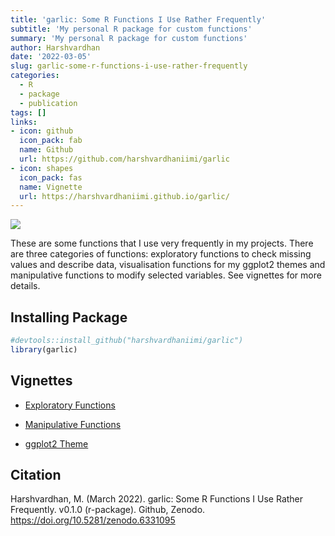 ```yaml
---
title: 'garlic: Some R Functions I Use Rather Frequently'
subtitle: 'My personal R package for custom functions'
summary: 'My personal R package for custom functions'
author: Harshvardhan
date: '2022-03-05'
slug: garlic-some-r-functions-i-use-rather-frequently
categories:
  - R
  - package
  - publication
tags: []
links:
- icon: github
  icon_pack: fab
  name: Github
  url: https://github.com/harshvardhaniimi/garlic
- icon: shapes
  icon_pack: fas
  name: Vignette
  url: https://harshvardhaniimi.github.io/garlic/
---
```


[![](images/Screen%20Shot%202022-03-16%20at%2010.24.59%20AM.png)](https://harshvardhaniimi.github.io/garlic/)

These are some functions that I use very frequently in my projects. There are three categories of functions: exploratory functions to check missing values and describe data, visualisation functions for my ggplot2 themes and manipulative functions to modify selected variables. See vignettes for more details.

## Installing Package

```r
#devtools::install_github("harshvardhaniimi/garlic")
library(garlic)
```

## Vignettes

-   [Exploratory Functions](https://harshvardhaniimi.github.io/garlic/articles/Exploratory_Functions.html)

-   [Manipulative Functions](https://harshvardhaniimi.github.io/garlic/articles/Manipulative_Functions.html)

-   [ggplot2 Theme](https://harshvardhaniimi.github.io/garlic/articles/GG-Serif_Theme.html)

## Citation

Harshvardhan, M. (March 2022). garlic: Some R Functions I Use Rather Frequently. v0.1.0 (r-package). Github, Zenodo. <https://doi.org/10.5281/zenodo.6331095>
